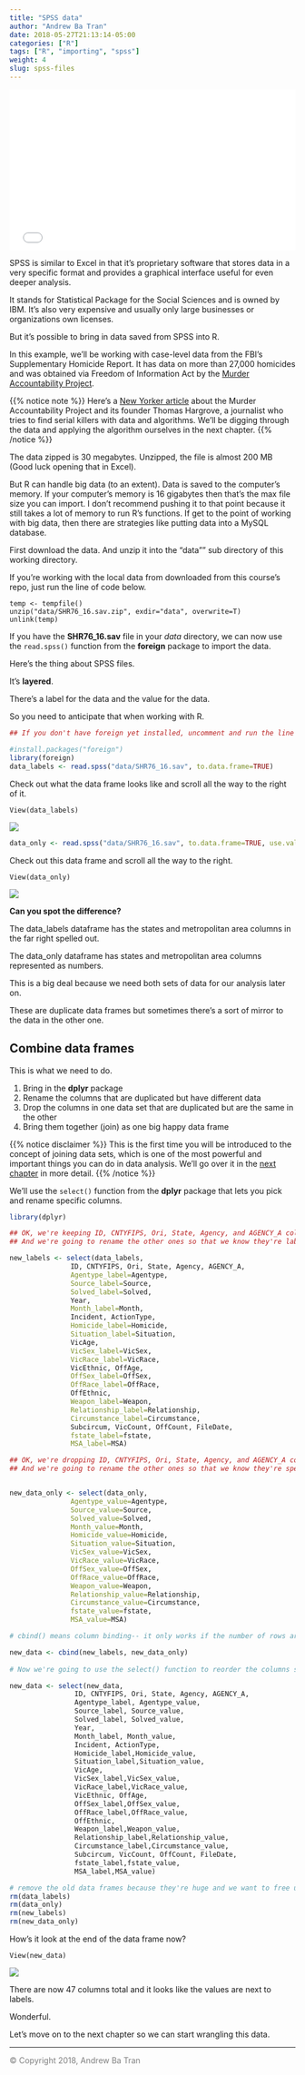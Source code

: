 ```yaml
---
title: "SPSS data"
author: "Andrew Ba Tran"
date: 2018-05-27T21:13:14-05:00
categories: ["R"]
tags: ["R", "importing", "spss"]
weight: 4
slug: spss-files
---
```




<div style="position: relative; padding-bottom: 56.25%; height: 0; overflow: hidden;">
  <iframe src="//www.youtube.com/embed/q3p6_v_6g9c?t=3s" style="position: absolute; top: 0; left: 0; width: 100%; height: 100%; border:0; encrypted-media" allowfullscreen title="YouTube Video"></iframe>
</div>

SPSS is similar to Excel in that it's proprietary software that stores data in a very specific format and provides a graphical interface useful for even deeper analysis.

It stands for Statistical Package for the Social Sciences and is owned by IBM. It's also very expensive and usually only large businesses or organizations own licenses.

But it's possible to bring in data saved from SPSS into R.

In this example, we'll be working with case-level data from the FBI's Supplementary Homicide Report. It has data on more than 27,000 homicides and was obtained via Freedom of Information Act by the [Murder Accountability Project](http://www.murderdata.org/p/data-docs.html). 

{{% notice note %}}
Here's a [New Yorker article](https://www.newyorker.com/magazine/2017/11/27/the-serial-killer-detector) about the Murder Accountability Project and its founder Thomas Hargrove, a journalist who tries to find serial killers with data and algorithms. We'll be digging through the data and applying the algorithm ourselves in the next chapter.
{{% /notice %}}

The data zipped is 30 megabytes. Unzipped, the file is almost 200 MB (Good luck opening that in Excel).

But R can handle big data (to an extent). Data is saved to the computer's memory. If your computer's memory is 16 gigabytes then that's the max file size you can import. I don't recommend pushing it to that point because it still takes a lot of memory to run R's functions. If get to the point of working with big data, then there are strategies like putting data into a MySQL database.

First download the data. And unzip it into the "data"" sub directory of this working directory.

If you're working with the local data from downloaded from this course's repo, just run the line of code below.

```
temp <- tempfile()
unzip("data/SHR76_16.sav.zip", exdir="data", overwrite=T)
unlink(temp)
```

If you have the **SHR76_16.sav** file in your *data* directory, we can now use the `read.spss()` function from the **foreign** package to import the data.

Here's the thing about SPSS files. 

It's **layered**.

There's a label for the data and the value for the data.

So you need to anticipate that when working with R.

```r
## If you don't have foreign yet installed, uncomment and run the line below

#install.packages("foreign")
library(foreign)
data_labels <- read.spss("data/SHR76_16.sav", to.data.frame=TRUE)
```

Check out what the data frame looks like and scroll all the way to the right of it.
```
View(data_labels)
```

![](/importing_exporting/spss/images/data_labels.png)

```r
data_only <- read.spss("data/SHR76_16.sav", to.data.frame=TRUE, use.value.labels=F)
```

Check out this data frame and scroll all the way to the right.

```
View(data_only)
```

![](/importing_exporting/spss/images/data_only.png)

**Can you spot the difference?**

The data_labels dataframe has the states and metropolitan area columns in the far right spelled out.

The data_only dataframe has states and metropolitan area columns represented as numbers.

This is a big deal because we need both sets of data for our analysis later on.

These are duplicate data frames but sometimes there's a sort of mirror to the data in the other one.

## Combine data frames

This is what we need to do.

1. Bring in the **dplyr** package
2. Rename the columns that are duplicated but have different data 
3. Drop the columns in one data set that are duplicated but are the same in the other
4. Bring them together (join) as one big happy data frame

{{% notice disclaimer %}}
This is the first time you will be introduced to the concept of joining data sets, which is one of the most powerful and important things you can do in data analysis. We'll go over it in the [next chapter](http://learn.r-journalism.com/en/wrangling/tidyr_joins/tidyr-joins/) in more detail.
{{% /notice %}}



We'll use the `select()` function from the **dplyr** package that lets you pick and rename specific columns.

```r
library(dplyr)

## OK, we're keeping ID, CNTYFIPS, Ori, State, Agency, and AGENCY_A columns
## And we're going to rename the other ones so that we know they're labels

new_labels <- select(data_labels,
               ID, CNTYFIPS, Ori, State, Agency, AGENCY_A,
               Agentype_label=Agentype,
               Source_label=Source,
               Solved_label=Solved,
               Year,
               Month_label=Month,
               Incident, ActionType,
               Homicide_label=Homicide,
               Situation_label=Situation,
               VicAge,
               VicSex_label=VicSex,
               VicRace_label=VicRace,
               VicEthnic, OffAge,
               OffSex_label=OffSex,
               OffRace_label=OffRace,
               OffEthnic,
               Weapon_label=Weapon,
               Relationship_label=Relationship,
               Circumstance_label=Circumstance,
               Subcircum, VicCount, OffCount, FileDate,
               fstate_label=fstate,
               MSA_label=MSA)

## OK, we're dropping ID, CNTYFIPS, Ori, State, Agency, and AGENCY_A columns
## And we're going to rename the other ones so that we know they're specifically values


new_data_only <- select(data_only,
               Agentype_value=Agentype,
               Source_value=Source,
               Solved_value=Solved,
               Month_value=Month,
               Homicide_value=Homicide,
               Situation_value=Situation,
               VicSex_value=VicSex,
               VicRace_value=VicRace,
               OffSex_value=OffSex,
               OffRace_value=OffRace,
               Weapon_value=Weapon,
               Relationship_value=Relationship,
               Circumstance_value=Circumstance,
               fstate_value=fstate,
               MSA_value=MSA)

# cbind() means column binding-- it only works if the number of rows are the same

new_data <- cbind(new_labels, new_data_only)
 
# Now we're going to use the select() function to reorder the columns so labels and values are next to each other

new_data <- select(new_data,
                ID, CNTYFIPS, Ori, State, Agency, AGENCY_A,
                Agentype_label, Agentype_value,
                Source_label, Source_value,
                Solved_label, Solved_value,
                Year,
                Month_label, Month_value,
                Incident, ActionType,
                Homicide_label,Homicide_value,
                Situation_label,Situation_value,
                VicAge,
                VicSex_label,VicSex_value,
                VicRace_label,VicRace_value,
                VicEthnic, OffAge,
                OffSex_label,OffSex_value,
                OffRace_label,OffRace_value,
                OffEthnic,
                Weapon_label,Weapon_value,
                Relationship_label,Relationship_value,
                Circumstance_label,Circumstance_value,
                Subcircum, VicCount, OffCount, FileDate,
                fstate_label,fstate_value,
                MSA_label,MSA_value)

# remove the old data frames because they're huge and we want to free up memory
rm(data_labels)
rm(data_only)
rm(new_labels)
rm(new_data_only)
```

How's it look at the end of the data frame now?

```
View(new_data)
```

![](/importing_exporting/spss/images/new_data.png)

There are now 47 columns total and it looks like the values are next to labels.

Wonderful.

Let's move on to the next chapter so we can start wrangling this data.


-----

<span style="color:gray">© Copyright 2018, Andrew Ba Tran</span>

